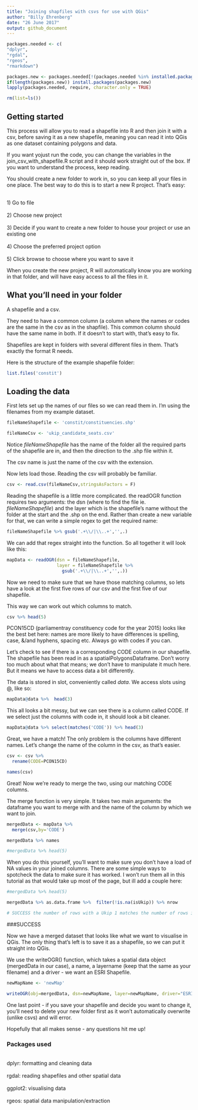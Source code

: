 ```yaml
---
title: "Joining shapfiles with csvs for use with QGis"
author: "Billy Ehrenberg"
date: "26 June 2017"
output: github_document
---
```


```r
packages.needed <- c(
"dplyr",
"rgdal",
"rgeos",
"rmarkdown")

packages.new <- packages.needed[!(packages.needed %in% installed.packages()[,"Package"])]
if(length(packages.new)) install.packages(packages.new)
lapply(packages.needed, require, character.only = TRUE)

rm(list=ls())
```
## Getting started

This process will allow you to read a shapefile into R and then join it with a csv, before saving it as a new shapefile, meaning you can read it into QGis as one dataset containing polygons and data.

If you want yojust run the code, you can change the variables in the join_csv_with_shapefile.R script and it should work straight out of the box. If you want to understand the process, keep reading.

You should create a new folder to work in, so you can keep all your files in one place. The best way to do this is to start a new R project. That's easy:

<br>1) Go to file</br>
<br>2) Choose new project</br>
<br>3) Decide if you want to create a new folder to house your project or use an existing one</br>
<br>4) Choose the preferred project option</br>
<br>5) Click browse to choose where you want to save it</br>

When you create the new project, R will automatically know you are working in that folder, and will have easy access to all the files in it.

## What you'll need in your folder

A shapefile and a csv. 

They need to have a common column (a column where the names or codes are the same in the csv as in the shapfile). This common column should have the same name in both. If it doesn't to start with, that's easy to fix.

Shapefiles are kept in folders with several different files in them. That's exactly the format R needs. 

Here is the structure of the example shapefile folder:

```r
list.files('constit')
```

## Loading the data

First lets set up the names of our files so we can read them in. I'm using the filenames from my example dataset.

```r
fileNameShapefile <- 'constit/constituencies.shp' 

fileNameCsv <- 'ukip_candidate_seats.csv'
```

Notice <em>fileNameShapefile</em> has the name of the folder all the required parts of the shapefile are in, and then the direction to the .shp file within it.

The csv name is just the name of the csv with the extension.

Now lets load those. Reading the csv will probably be familiar.

```r
csv <- read.csv(fileNameCsv,stringsAsFactors = F)
```

Reading the shapefile is a little more complicated. the readOGR function requires two arguments: the dsn (where to find the file ie. <em>fileNameShapefile</em>) and the layer which is the shapefile's name without the folder at the start and the .shp on the end. 
Rather than create a new variable for that, we can write a simple regex to get the required name:

```r
fileNameShapefile %>% gsub('.+\\/|\\..+','',.)
```
 We can add that regex straight into the function. So all together it will look like this:

```r
mapData <- readOGR(dsn = fileNameShapefile,
                   layer = fileNameShapefile %>%
                     gsub('.+\\/|\\..+','',.))

```

Now we need to make sure that we have those matching columns, so lets have a look at the first five rows of our csv and the first five of our shapefile. 

This way we can work out which columns to match.

```r
csv %>% head(5)
```
PCON15CD (parliamentray constituency code for the year 2015) looks like the best bet here: names are more likely to have differences is spelling, case, &/and hyphens, spacing etc. Always go with codes if you can. 

Let's check to see if there is a corresponding CODE column in our shapefile. The shapefile has been read in as a spatialPolygonsDataframe. Don't worry too much about what that means; we don't have to manipulate it much here. But it means we have to access data a bit differently.

The data is stored in slot, conveniently called <em>data</em>. We access slots using @, like so:

```r
mapData@data %>%  head(3)
```

This all looks a bit messy, but we can see there is a column called CODE. If we select just the columns with code in,
it should look a bit cleaner.

```r
mapData@data %>% select(matches('CODE')) %>% head(3)
```

Great, we have a match! The only problem is the columns have different names. Let's change the name of the column in the csv, as that's easier.

```r
csv <- csv %>% 
  rename(CODE=PCON15CD)

names(csv)
```
Great! Now we're ready to merge the two, using our matching CODE columns.

The merge function is very simple. It takes two main arguments: the dataframe you want to merge with and the name of the column by which we want to join.
 
```r
mergedData <- mapData %>% 
  merge(csv,by='CODE')

mergedData %>% names

#mergedData %>% head(5) 
```

When you do this yourself, you'll want to make sure you don't have a load of NA values in your joined columns. There are some simple ways to spotcheck the data to make sure it has worked. I won't run them all in this tutorial as that would take up most of the page, but ill add a couple here:

```r
#mergedData %>% head(5) 

mergedData %>% as.data.frame %>%  filter(!is.na(isUkip)) %>% nrow 

# SUCCESS the number of rows with a Ukip 1 matches the number of rows in the csv

```
###SUCCESS

Now we have a merged dataset that looks like what we want to visualise in QGis. The only thing that's left is to save it as a shapefile, so we can put it straight into QGis.

We use the writeOGR() function, which takes a spatial data object (mergedData in our case), a name, a layername (keep that the same as your filename) and a driver - we want an ESRI Shapefile.


```r

newMapName <- 'newMap'

writeOGR(obj=mergedData, dsn=newMapName, layer=newMapName, driver="ESRI Shapefile")

```

One last point - if you save your shapefile and decide you want to change it, you'll need to delete your new folder first as it won't automatically overwrite (unlike csvs) and will error.

Hopefully that all makes sense - any questions hit me up!

### Packages used

<br>dplyr: formatting and cleaning data</br>
<br>rgdal: reading shapefiles and other spatial data</br>
<br>ggplot2: visualising data</br>
<br>rgeos: spatial data manipulation/extraction</br>




